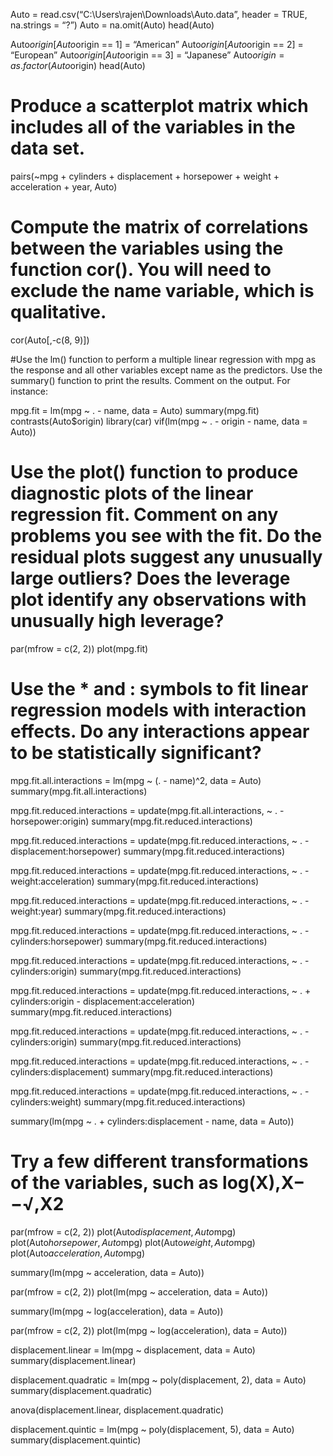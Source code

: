Auto = read.csv("C:\\Users\\rajen\\Downloads\\Auto.data", header = TRUE, na.strings = "?")
Auto = na.omit(Auto)
head(Auto)

Auto$origin[Auto$origin == 1] = "American"
Auto$origin[Auto$origin == 2] = "European"
Auto$origin[Auto$origin == 3] = "Japanese"
Auto$origin = as.factor(Auto$origin)
head(Auto)

# Produce a scatterplot matrix which includes all of the variables in the data set.

pairs(~mpg + cylinders + displacement + horsepower + weight + acceleration + year, Auto)

# Compute the matrix of correlations between the variables using the function cor(). You will need to exclude the name variable, which is qualitative.
cor(Auto[,-c(8, 9)])


#Use the lm() function to perform a multiple linear regression with mpg as the response and all other variables except name as the predictors. Use the summary() function to print the results. Comment on the output. For instance:

mpg.fit = lm(mpg ~ . - name, data = Auto)
summary(mpg.fit)
contrasts(Auto$origin)
library(car)
vif(lm(mpg ~ . - origin - name, data = Auto))

# Use the plot() function to produce diagnostic plots of the linear regression fit. Comment on any problems you see with the fit. Do the residual plots suggest any unusually large outliers? Does the leverage plot identify any observations with unusually high leverage?

par(mfrow = c(2, 2))
plot(mpg.fit)

# Use the * and : symbols to fit linear regression models with interaction effects. Do any interactions appear to be statistically significant?

mpg.fit.all.interactions = lm(mpg ~ (. - name)^2, data = Auto)
summary(mpg.fit.all.interactions)

mpg.fit.reduced.interactions = update(mpg.fit.all.interactions, ~ . - horsepower:origin)
summary(mpg.fit.reduced.interactions)

mpg.fit.reduced.interactions = update(mpg.fit.reduced.interactions, ~ . - displacement:horsepower)
summary(mpg.fit.reduced.interactions)

mpg.fit.reduced.interactions = update(mpg.fit.reduced.interactions, ~ . - weight:acceleration)
summary(mpg.fit.reduced.interactions)

mpg.fit.reduced.interactions = update(mpg.fit.reduced.interactions, ~ . - weight:year)
summary(mpg.fit.reduced.interactions)

mpg.fit.reduced.interactions = update(mpg.fit.reduced.interactions, ~ . - cylinders:horsepower)
summary(mpg.fit.reduced.interactions)

mpg.fit.reduced.interactions = update(mpg.fit.reduced.interactions, ~ . - cylinders:origin)
summary(mpg.fit.reduced.interactions)

mpg.fit.reduced.interactions = update(mpg.fit.reduced.interactions, ~ . + cylinders:origin - displacement:acceleration)
summary(mpg.fit.reduced.interactions)

mpg.fit.reduced.interactions = update(mpg.fit.reduced.interactions, ~ . - cylinders:origin)
summary(mpg.fit.reduced.interactions)

mpg.fit.reduced.interactions = update(mpg.fit.reduced.interactions, ~ . - cylinders:displacement)
summary(mpg.fit.reduced.interactions)

mpg.fit.reduced.interactions = update(mpg.fit.reduced.interactions, ~ . - cylinders:weight)
summary(mpg.fit.reduced.interactions)

summary(lm(mpg ~ . + cylinders:displacement - name, data = Auto))

# Try a few different transformations of the variables, such as  log(X),X−−√,X2

par(mfrow = c(2, 2))
plot(Auto$displacement, Auto$mpg)
plot(Auto$horsepower, Auto$mpg)
plot(Auto$weight, Auto$mpg)
plot(Auto$acceleration, Auto$mpg)

summary(lm(mpg ~ acceleration, data = Auto))

par(mfrow = c(2, 2))
plot(lm(mpg ~ acceleration, data = Auto))

summary(lm(mpg ~ log(acceleration), data = Auto))

par(mfrow = c(2, 2))
plot(lm(mpg ~ log(acceleration), data = Auto))

displacement.linear = lm(mpg ~ displacement, data = Auto)
summary(displacement.linear)

displacement.quadratic = lm(mpg ~ poly(displacement, 2), data = Auto)
summary(displacement.quadratic)

anova(displacement.linear, displacement.quadratic)

displacement.quintic = lm(mpg ~ poly(displacement, 5), data = Auto)
summary(displacement.quintic)